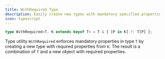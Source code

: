 ```yaml
---
title: WithRequired Type
description: Easily create new types with mandatory specified properties
icon: typescript
---
```


```ts
type WithRequired<T, K extends keyof T> = T & { [P in K]-?: T[P] };
```

Type utility `WithRequired` enforces mandatory properties in type `T` by creating a new type with required properties from `K`. The result is a combination of `T` and a new object with required properties.
